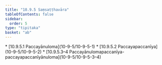 ```yaml
---
title: "10.9.5 Saṃsaṭṭhavāra"
tableOfContents: false
sidebar:
  order: 5
type: "tipitaka"
basket: "ab"
---
```



<DynamicBreadcrumb />



<TableOfContents>
* [10.9.5.1 Paccayānuloma](10-9-5/10-9-5-1)
* [10.9.5.2 Paccayapaccanīya](10-9-5/10-9-5-2)
* [10.9.5.3–4 Paccayānulomapaccanīya-paccayapaccanīyānuloma](10-9-5/10-9-5-3–4)
</TableOfContents>